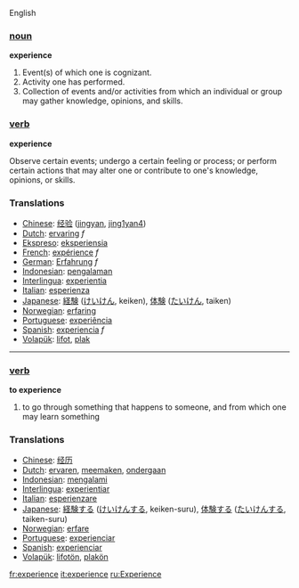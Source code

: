 English
=== [[noun]] ===

'''experience'''

# Event(s) of which one is cognizant.
# Activity one has performed. 
# Collection of events and/or activities from which an individual or group may gather knowledge, opinions, and skills.

=== [[verb]]===
'''experience'''

Observe certain events; undergo a certain feeling or process; or perform certain actions that may alter one or contribute  to one's knowledge, opinions, or skills.

=== Translations === 
*[[Chinese]]: [[经验]] ([[jingyan]], [[jing1yan4]])
*[[Dutch]]: [[ervaring]] ''f''
*[[Ekspreso]]: [[eksperiensia]]
*[[French]]: [[expérience]] ''f''
*[[German]]: [[Erfahrung]] ''f''
*[[Indonesian]]: [[alam|pengalaman]] 
*[[Interlingua]]: [[experientia]] 
*[[Italian]]: [[esperienza]] 
*[[Japanese]]: [[経験]] ([[けいけん]], keiken), [[体験]] ([[たいけん]], taiken) 
*[[Norwegian]]: [[erfaring]]
*[[Portuguese]]: [[experiência]] 
*[[Spanish]]: [[experiencia]] ''f''
*[[Volapük]]: [[lifot]], [[plak]] 

----

=== [[verb]] ===

'''to experience'''

# to go through something that happens to someone, and from which one may learn something

=== Translations ===
*[[Chinese]]: [[经历]]
*[[Dutch]]: [[ervaren]], [[meemaken]], [[ondergaan]]
*[[Indonesian]]: [[alam|mengalami]] 
*[[Interlingua]]: [[experientiar]] 
*[[Italian]]: [[esperienzare]] 
*[[Japanese]]: [[経験]]する ([[けいけん]]する, keiken-suru), [[体験]]する ([[たいけん]]する, taiken-suru) 
*[[Norwegian]]: [[erfare]]
*[[Portuguese]]: [[experienciar]] 
*[[Spanish]]: [[experienciar]]
*[[Volapük]]: [[lifotön]], [[plakön]]

[[fr:experience]]
[[it:experience]]
[[ru:Experience]]